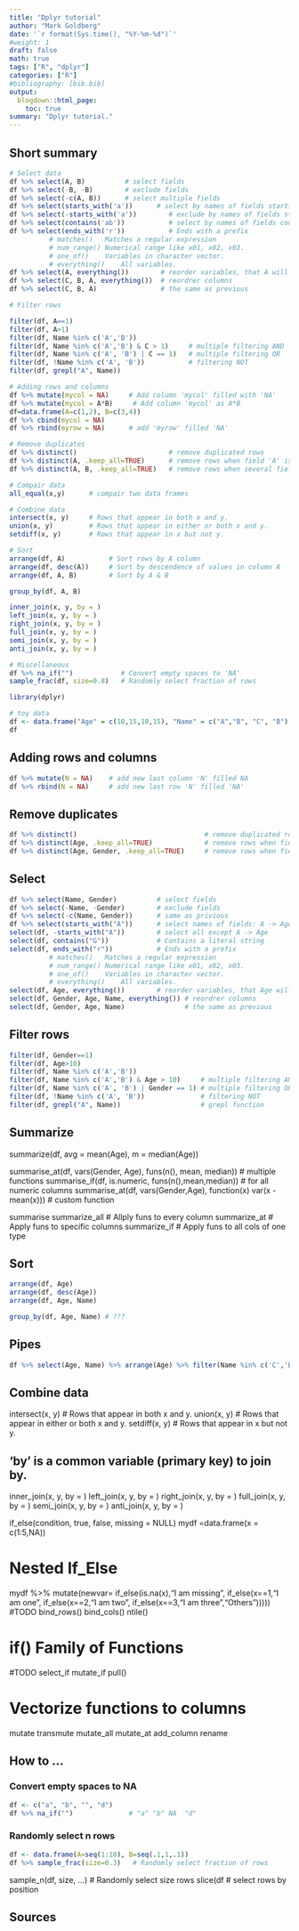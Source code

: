 ```yaml
---
title: "Dplyr tutorial"
author: "Mark Goldberg"
date: '`r format(Sys.time(), "%Y-%m-%d")`'
#weight: 1
draft: false
math: true
tags: ["R", "dplyr"]
categories: ["R"]
#bibliography: [bib.bib]
output:
  blogdown::html_page:
    toc: true
summary: "Dplyr tutorial."
---
```


## Short summary
```r
# Select data
df %>% select(A, B)          # select fields
df %>% select(-B, -B)        # exclude fields
df %>% select(-c(A, B))      # select multiple fields
df %>% select(starts_with('a'))      # select by names of fields starting with ...
df %>% select(-starts_with('a'))        # exclude by names of fields starting with ...
df %>% select(contains('ab'))           # select by names of fields contains a literal string
df %>% select(ends_with('r'))           # Ends with a prefix
          # matches()	Matches a regular expression
          # num_range()	Numerical range like x01, x02, x03.
          # one_of()	Variables in character vector.
          # everything()	All variables.
df %>% select(A, everything())        # reorder variables, that A will be in the 1st column
df %>% select(C, B, A, everything())  # reordrer columns
df %>% select(C, B, A)                # the same as previous

# Filter rows

filter(df, A==1)
filter(df, A>1)
filter(df, Name %in% c('A','B'))
filter(df, Name %in% c('A','B') & C > 1)     # multiple filtering AND
filter(df, Name %in% c('A', 'B') | C == 1)   # multiple filtering OR
filter(df, !Name %in% c('A', 'B'))           # filtering NOT
filter(df, grepl("A", Name))    

# Adding rows and columns
df %>% mutate(mycol = NA)     # Add column 'mycol' filled with 'NA'
df %>% mutate(mycol = A*B)     # Add column 'mycol' as A*B
df=data.frame(A=c(1,2), B=c(3,4))
df %>% cbind(mycol = NA)
df %>% rbind(myrow = NA)      # add 'myrow' filled 'NA'

# Remove duplicates
df %>% distinct()                       # remove duplicated rows
df %>% distinct(A, .keep_all=TRUE)      # remove rows when field 'A' is duplicated
df %>% distinct(A, B, .keep_all=TRUE)   # remove rows when several fields at the same row are duplicated

# Compair data
all_equal(x,y)      # compair two data frames

# Combine data
intersect(x, y)     # Rows that appear in both x and y.
union(x, y)         # Rows that appear in either or both x and y.
setdiff(x, y)       # Rows that appear in x but not y.

# Sort
arrange(df, A)           # Sort rows by A column
arrange(df, desc(A))     # Sort by descendence of values in column A
arrange(df, A, B)        # Sort by A & B

group_by(df, A, B)

inner_join(x, y, by = )
left_join(x, y, by = )
right_join(x, y, by = )
full_join(x, y, by = )
semi_join(x, y, by = )
anti_join(x, y, by = )

# Miscellaneous
df %>% na_if("")            # Convert empty spaces to 'NA'
sample_frac(df, size=0.8)   # Randomly select fraction of rows
```



```r
library(dplyr)
```

```r
# toy data
df <- data.frame("Age" = c(10,15,10,15), "Name" = c("A","B", "C", "B"), "Gender"=c(1,0,1,0))
df
```

## Adding rows and columns
```r
df %>% mutate(N = NA)    # add new last column 'N' filled NA
df %>% rbind(N = NA)     # add new last row 'N' filled 'NA'
```

## Remove duplicates
```r
df %>% distinct()                                # remove duplicated rows
df %>% distinct(Age, .keep_all=TRUE)             # remove rows when field 'Age' is duplicated
df %>% distinct(Age, Gender, .keep_all=TRUE)     # remove rows when fields 'A' & 'B' are duplicated
```

## Select
```r
df %>% select(Name, Gender)          # select fields
df %>% select(-Name, -Gender)        # exclude fields
df %>% select(-c(Name, Gender))      # same as privious
df %>% select(starts_with("A"))      # select names of fields: A -> Age
select(df, -starts_with("A"))        # select all except A -> Age
select(df, contains("G"))            # Contains a literal string
select(df, ends_with("r"))           # Ends with a prefix
          # matches()	Matches a regular expression
          # num_range()	Numerical range like x01, x02, x03.
          # one_of()	Variables in character vector.
          # everything()	All variables.
select(df, Age, everything())        # reorder variables, that Age will be in the 1st column
select(df, Gender, Age, Name, everything()) # reordrer columns
select(df, Gender, Age, Name)               # the same as previous
```

## Filter rows
```r
filter(df, Gender==1)
filter(df, Age>10)
filter(df, Name %in% c('A','B'))
filter(df, Name %in% c('A','B') & Age > 10)     # multiple filtering AND
filter(df, Name %in% c('A', 'B') | Gender == 1) # multiple filtering OR
filter(df, !Name %in% c('A', 'B'))              # filtering NOT
filter(df, grepl("A", Name))                    # grepl function
```

## Summarize

summarize(df, avg = mean(Age), m = median(Age))

summarise_at(df, vars(Gender, Age), funs(n(), mean, median)) # multiple functions
summarise_if(df, is.numeric, funs(n(),mean,median))          # for all numeric columns
summarise_at(df, vars(Gender,Age), function(x) var(x - mean(x))) # custom function

summarise
summarize_all  # Allply funs to every column
summarize_at   # Apply funs to specific columns
summarize_if   # Apply funs to all cols of one type


## Sort
```r
arrange(df, Age)
arrange(df, desc(Age))
arrange(df, Age, Name)

group_by(df, Age, Name) # ???
```

## Pipes
```r
df %>% select(Age, Name) %>% arrange(Age) %>% filter(Name %in% c('C','B')) %>% distinct() # select columns and sort by and select rows and remove duplicated rows
```
## Combine data
intersect(x, y)              # Rows that appear in both x and y.
union(x, y)                  # Rows that appear in either or both x and y.
setdiff(x, y)                # Rows that appear in x but not y.

## 'by' is a common variable (primary key) to join by.

inner_join(x, y, by = )
left_join(x, y, by = )
right_join(x, y, by = )
full_join(x, y, by = )
semi_join(x, y, by = )
anti_join(x, y, by = )

if_else(condition, true, false, missing = NULL)
mydf =data.frame(x = c(1:5,NA))

# Nested If_Else
mydf %>% mutate(newvar= if_else(is.na(x),"I am missing",
                        if_else(x==1,"I am one",
                        if_else(x==2,"I am two",
                        if_else(x==3,"I am three","Others")))))
#TODO
bind_rows()
bind_cols()
ntile()

# if() Family of Functions 
#TODO
select_if
mutate_if
pull()

# Vectorize functions to columns
mutate
transmute
mutate_all
mutate_at
add_column
rename
      
## How to ...
### Convert empty spaces to NA
```r
df <- c("a", "b", "", "d")
df %>% na_if("")              # "a" "b" NA  "d"
```
### Randomly select n rows
```r
df <- data.frame(A=seq(1:10), B=seq(.1,1,.1))
df %>% sample_frac(size=0.3)   # Randomly select fraction of rows
```

sample_n(df, size, ...) # Randomly select size rows
slice(df   # select rows by position

## Sources
